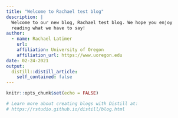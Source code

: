 ```yaml
---
title: "Welcome to Rachael test blog"
description: |
  Welcome to our new blog, Rachael test blog. We hope you enjoy 
  reading what we have to say!
author:
  - name: Rachael Latimer 
    url: 
    affiliation: University of Oregon
    affiliation_url: https://www.uoregon.edu
date: 02-24-2021
output:
  distill::distill_article:
    self_contained: false
---
```


```r
knitr::opts_chunk$set(echo = FALSE)

# Learn more about creating blogs with Distill at:
# https://rstudio.github.io/distill/blog.html

```




